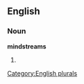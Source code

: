 
==English==

===Noun===
'''mindstreams'''

# {{plural of|[[mindstream]]}}

[[Category:English plurals]]